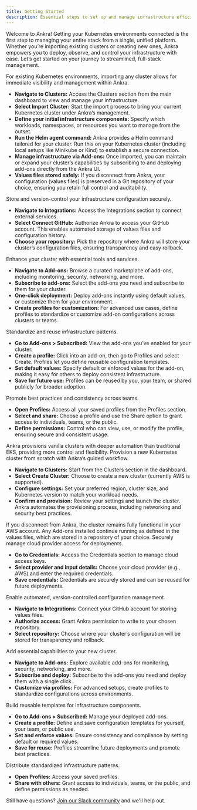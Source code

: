 ```yaml
---
title: Getting Started
description: Essential steps to set up and manage infrastructure efficiently with Ankra
---
```


Welcome to Ankra! Getting your Kubernetes environments connected is the first step to managing your entire stack from a single, unified platform. Whether you’re importing existing clusters or creating new ones, Ankra empowers you to deploy, observe, and control your infrastructure with ease. Let’s get started on your journey to streamlined, full-stack management.

<Tabs>
  <Tab title="Import Existing Cluster">
    <Steps>
      <Step title="Import Cluster">
        For existing Kubernetes environments, importing any cluster allows for immediate visibility and management within Ankra.
        <ul>
          <li>
            <b>Navigate to <b>Clusters</b>:</b> Access the Clusters section from the main dashboard to view and manage your infrastructure.
          </li>
          <li>
            <b>Select <b>Import Cluster</b>:</b> Start the import process to bring your current Kubernetes cluster under Ankra’s management.
          </li>
          <li>
            <b>Define your initial infrastructure components:</b> Specify which workloads, namespaces, or resources you want to manage from the outset.
          </li>
          <li>
            <b>Run the Helm agent command:</b> Ankra provides a Helm command tailored for your cluster. Run this on your Kubernetes cluster (including local setups like Minikube or Kind) to establish a secure connection.
          </li>
          <li>
            <b>Manage infrastructure via Add-ons:</b> Once imported, you can maintain or expand your cluster’s capabilities by subscribing to and deploying add-ons directly from the Ankra UI.
          </li>
          <li>
            <b>Values files stored safely:</b> If you disconnect from Ankra, your configuration (values files) is preserved in a Git repository of your choice, ensuring you retain full control and auditability.
          </li>
        </ul>
      </Step>
      <Step title="Connect to GitHub">
        Store and version-control your infrastructure configuration securely.
        <ul>
          <li>
            <b>Navigate to <b>Integrations</b>:</b> Access the Integrations section to connect external services.
          </li>
          <li>
            <b>Select <b>Connect GitHub</b>:</b> Authorize Ankra to access your GitHub account. This enables automated storage of values files and configuration history.
          </li>
          <li>
            <b>Choose your repository:</b> Pick the repository where Ankra will store your cluster’s configuration files, ensuring transparency and easy rollback.
          </li>
        </ul>
      </Step>
      <Step title="Deploy Add-ons">
        Enhance your cluster with essential tools and services.
        <ul>
          <li>
            <b>Navigate to <b>Add-ons</b>:</b> Browse a curated marketplace of add-ons, including monitoring, security, networking, and more.
          </li>
          <li>
            <b>Subscribe to add-ons:</b> Select the add-ons you need and subscribe to them for your cluster.
          </li>
          <li>
            <b>One-click deployment:</b> Deploy add-ons instantly using default values, or customize them for your environment.
          </li>
          <li>
            <b>Create profiles for customization:</b> For advanced use cases, define profiles to standardize or customize add-on configurations across clusters or teams.
          </li>
        </ul>
      </Step>
      <Step title="Create Profiles">
        Standardize and reuse infrastructure patterns.
        <ul>
          <li>
            <b>Go to <b>Add-ons &gt; Subscribed</b>:</b> View the add-ons you’ve enabled for your cluster.
          </li>
          <li>
            <b>Create a profile:</b> Click into an add-on, then go to Profiles and select Create. Profiles let you define reusable configuration templates.
          </li>
          <li>
            <b>Set default values:</b> Specify default or enforced values for the add-on, making it easy for others to deploy consistent infrastructure.
          </li>
          <li>
            <b>Save for future use:</b> Profiles can be reused by you, your team, or shared publicly for broader adoption.
          </li>
        </ul>
      </Step>
      <Step title="Share Infrastructure Profiles">
        Promote best practices and consistency across teams.
        <ul>
          <li>
            <b>Open <b>Profiles</b>:</b> Access all your saved profiles from the Profiles section.
          </li>
          <li>
            <b>Select and share:</b> Choose a profile and use the Share option to grant access to individuals, teams, or the public.
          </li>
          <li>
            <b>Define permissions:</b> Control who can view, use, or modify the profile, ensuring secure and consistent usage.
          </li>
        </ul>
      </Step>
    </Steps>
  </Tab>
  <Tab title="Create New Cluster">
    <Note>
      Ankra provisions vanilla clusters with deeper automation than traditional EKS, providing more control and flexibility.
    </Note>
    <Steps>
      <Step title="Create Cluster">
        Provision a new Kubernetes cluster from scratch with Ankra’s guided workflow.
        <ul>
          <li>
            <b>Navigate to <b>Clusters</b>:</b> Start from the Clusters section in the dashboard.
          </li>
          <li>
            <b>Select <b>Create Cluster</b>:</b> Choose to create a new cluster (currently AWS is supported).
          </li>
          <li>
            <b>Configure settings:</b> Set your preferred region, cluster size, and Kubernetes version to match your workload needs.
          </li>
          <li>
            <b>Confirm and provision:</b> Review your settings and launch the cluster. Ankra automates the provisioning process, including networking and security best practices.
          </li>
        </ul>
        <Note>
          If you disconnect from Ankra, the cluster remains fully functional in your AWS account.
          Any Add-ons installed continue running as defined in the values files, which are stored in a repository of your choice.
        </Note>
      </Step>
      <Step title="Create Credentials">
        Securely manage cloud provider access for deployments.
        <ul>
          <li>
            <b>Go to <b>Credentials</b>:</b> Access the Credentials section to manage cloud access keys.
          </li>
          <li>
            <b>Select provider and input details:</b> Choose your cloud provider (e.g., AWS) and enter the required credentials.
          </li>
          <li>
            <b>Save credentials:</b> Credentials are securely stored and can be reused for future deployments.
          </li>
        </ul>
      </Step>
      <Step title="Connect to GitHub">
        Enable automated, version-controlled configuration management.
        <ul>
          <li>
            <b>Navigate to <b>Integrations</b>:</b> Connect your GitHub account for storing values files.
          </li>
          <li>
            <b>Authorize access:</b> Grant Ankra permission to write to your chosen repository.
          </li>
          <li>
            <b>Select repository:</b> Choose where your cluster’s configuration will be stored for transparency and rollback.
          </li>
        </ul>
      </Step>
      <Step title="Deploy Add-ons">
        Add essential capabilities to your new cluster.
        <ul>
          <li>
            <b>Navigate to <b>Add-ons</b>:</b> Explore available add-ons for monitoring, security, networking, and more.
          </li>
          <li>
            <b>Subscribe and deploy:</b> Subscribe to the add-ons you need and deploy them with a single click.
          </li>
          <li>
            <b>Customize via profiles:</b> For advanced setups, create profiles to standardize configurations across environments.
          </li>
        </ul>
      </Step>
      <Step title="Create Profiles">
        Build reusable templates for infrastructure components.
        <ul>
          <li>
            <b>Go to <b>Add-ons &gt; Subscribed</b>:</b> Manage your deployed add-ons.
          </li>
          <li>
            <b>Create a profile:</b> Define and save configuration templates for yourself, your team, or public use.
          </li>
          <li>
            <b>Set and enforce values:</b> Ensure consistency and compliance by setting default or required values.
          </li>
          <li>
            <b>Save for reuse:</b> Profiles streamline future deployments and promote best practices.
          </li>
        </ul>
      </Step>
      <Step title="Share Infrastructure Profiles">
        Distribute standardized infrastructure patterns.
        <ul>
          <li>
            <b>Open <b>Profiles</b>:</b> Access your saved profiles.
          </li>
          <li>
            <b>Share with others:</b> Grant access to individuals, teams, or the public, and define permissions as needed.
          </li>
        </ul>
      </Step>
    </Steps>
  </Tab>
</Tabs>

Still have questions? [Join our Slack community](https://ankra.io/slack) and we'll help out.
